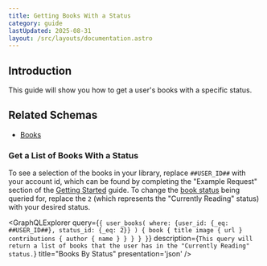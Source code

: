 ```yaml
---
title: Getting Books With a Status
category: guide
lastUpdated: 2025-08-31 
layout: /src/layouts/documentation.astro
---
```



## Introduction

This guide will show you how to get a user's books with a specific status.

## Related Schemas
- [Books](/api/graphql/schemas/books)

### Get a List of Books With a Status

To see a selection of the books in your library, replace `##USER_ID##` with your account id, which can be found by completing the "Example Request" section of the [Getting Started](../../api/getting-started) guide. To change the [book status](/api/graphql/schemas/books#user-book-statuses) being queried for, replace the `2` (which represents the "Currently Reading" status) with your desired status.

<GraphQLExplorer query={`
{
    user_books(
        where: {user_id: {_eq: ##USER_ID##}, status_id: {_eq: 2}}
    ) {
        book {
            title
            image {
                url
            }
            contributions {
                author {
                    name
                }
            }
        }
    }
}
`} description={`
    This query will return a list of books that the user has in the "Currently Reading" status.
`} title="Books By Status" presentation='json' />
